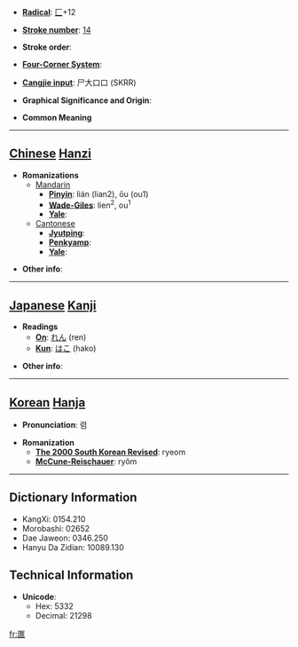 * '''[[Wiktionary:Chinese radical index| Radical]]''': [[Wiktionary:Chinese radical index 匚|匚]]+12

* '''[[Wiktionary:Chinese total strokes index|Stroke number]]''': [[Wiktionary:Chinese total strokes index 14|14]]

* '''Stroke order''': 

* '''[[Wiktionary:Chinese four corner index|Four-Corner System]]''': 

* '''[[Wiktionary:Chinese Cangjie index|Cangjie input]]''': 尸大口口 (SKRR)

* '''Graphical Significance and Origin''': 

* '''Common Meaning'''

----

== [[Chinese]] [[Hanzi]] ==

* '''Romanizations'''
** [[Mandarin]]
*** '''[[Pinyin]]''': lián (lian2), ōu (ou1)
*** '''[[Wade-Giles]]''': lien<sup>2</sup>, ou<sup>1</sup>
*** '''[[Yale]]''': 
**[[Cantonese]]
***'''[[Jyutping]]''':
***'''[[Penkyamp]]''': 
***'''[[Yale]]''': 

* '''Other info''': 

----

== [[Japanese]] [[Kanji]] ==

* '''Readings'''
** '''[[On]]''': [[れん]] (ren)
** '''[[Kun]]''': [[はこ]] (hako)

* '''Other info''':  

----

== [[Korean]] [[Hanja]] ==

* '''Pronunciation''': 렴

* '''Romanization'''
** '''[[The 2000 South Korean Revised Romanization|The 2000 South Korean Revised]]''': ryeom
** '''[[McCune-Reischauer]]''': ryŏm

----

== Dictionary Information ==

* KangXi: 0154.210
* Morobashi: 02652
* Dae Jaweon: 0346.250
* Hanyu Da Zidian: 10089.130

== Technical Information ==

* '''Unicode''':
** Hex: 5332
** Decimal: 21298

[[fr:匲]]